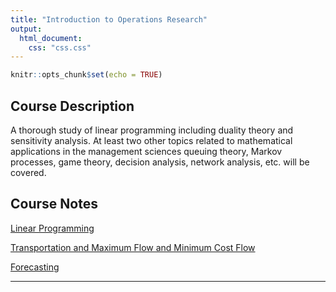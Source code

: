 ```yaml
---
title: "Introduction to Operations Research"
output:
  html_document:
    css: "css.css"
---
```


```r
knitr::opts_chunk$set(echo = TRUE)
```

## Course Description

A thorough study of linear programming including duality theory and sensitivity analysis. At least two other topics related to mathematical applications in the management sciences queuing theory, Markov processes, game theory, decision analysis, network analysis, etc. will be covered.

## Course Notes

[Linear Programming](LinearProgramming.html)

[Transportation and Maximum Flow and Minimum Cost Flow](Transportation.html)

[Forecasting](Forecasting.html)

__________
